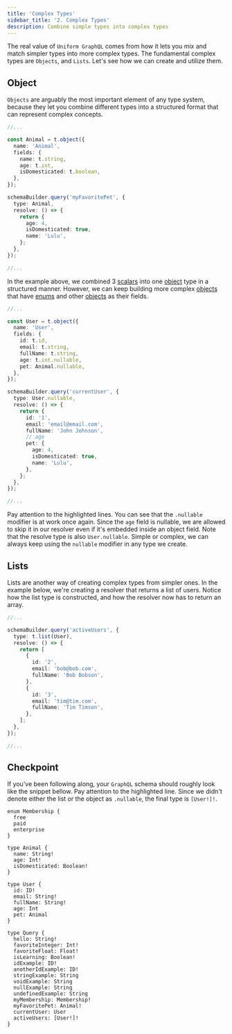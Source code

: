 ```yaml
---
title: 'Complex Types'
sidebar_title: '2. Complex Types'
description: Combine simple types into complex types
---
```


The real value of `Uniform GraphQL` comes from how it lets you mix and match simpler types into more complex types. The fundamental complex types are `Objects`, and `Lists`. Let's see how we can create and utilize them.

## Object

`Objects` are arguably the most important element of any type system, because they let you combine different types into a structured format that can represent complex concepts.

```ts:title=src/index.ts
//...

const Animal = t.object({
  name: 'Animal',
  fields: {
    name: t.string,
    age: t.int,
    isDomesticated: t.boolean,
  },
});

schemaBuilder.query('myFavoritePet', {
  type: Animal,
  resolve: () => {
    return {
      age: 4,
      isDomesticated: true,
      name: 'Lulu',
    };
  },
});

//...
```

In the example above, we combined 3 [scalars](/types/scalars) into one [object](/types/objects) type in a structured manner. However, we can keep building more complex [objects](/types/objects) that have [enums](/types/enums) and other [objects](/types/objects) as their fields.

```ts{9,10,15,21}:title=src/index.ts
//...

const User = t.object({
  name: 'User',
  fields: {
    id: t.id,
    email: t.string,
    fullName: t.string,
    age: t.int.nullable,
    pet: Animal.nullable,
  },
});

schemaBuilder.query('currentUser', {
  type: User.nullable,
  resolve: () => {
    return {
      id: '1',
      email: 'email@email.com',
      fullName: 'John Johnson',
      // age
      pet: {
        age: 4,
        isDomesticated: true,
        name: 'Lulu',
      },
    };
  },
});

//...
```

Pay attention to the highlighted lines. You can see that the `.nullable` modifier is at work once again. Since the `age` field is nullable, we are allowed to skip it in our resolver even if it's embedded inside an object field. Note that the resolve type is also `User.nullable`. Simple or complex, we can always keep using the `nullable` modifier in any type we create.

## Lists

Lists are another way of creating complex types from simpler ones. In the example below, we're creating a resolver that returns a list of users. Notice how the list type is constructed, and how the resolver now has to return an array.

```ts{4,6,17}:title=src/index.ts
//...

schemaBuilder.query('activeUsers', {
  type: t.list(User),
  resolve: () => {
    return [
      {
        id: '2',
        email: 'bob@bob.com',
        fullName: 'Bob Bobson',
      },
      {
        id: '3',
        email: 'tim@tim.com',
        fullName: 'Tim Timson',
      },
    ];
  },
});

//...
```

## Checkpoint

If you've been following along, your `GraphQL` schema should roughly look like the snippet bellow. Pay attention to the highlighted line. Since we didn't denote either the list or the object as `.nullable`, the final type is `[User!]!`.

```graphql{35}
enum Membership {
  free
  paid
  enterprise
}

type Animal {
  name: String!
  age: Int!
  isDomesticated: Boolean!
}

type User {
  id: ID!
  email: String!
  fullName: String!
  age: Int
  pet: Animal
}

type Query {
  hello: String!
  favoriteInteger: Int!
  favoriteFloat: Float!
  isLearning: Boolean!
  idExample: ID!
  anotherIdExample: ID!
  stringExample: String
  voidExample: String
  nullExample: String
  undefinedExample: String
  myMembership: Membership!
  myFavoritePet: Animal!
  currentUser: User
  activeUsers: [User!]!
}
```
